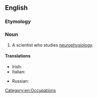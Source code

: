 ==English==

===Etymology===
{{prefix|neuro|physiologist|lang=en}}

===Noun===
{{en-noun}}

# A scientist who studies [[neurophysiology]].

====Translations====
{{trans-top|a scientist who studies neurophysiology}}
* Irish: {{t|ga|néarfiseolaí|m}}
* Italian: {{t|it|neurofisiologo|m}}
{{trans-mid}}
* Russian: {{t+|ru|нейрофизио́лог|m|sc=Cyrl|tr=nejrofiziólog}}
{{trans-bottom}}

[[Category:en:Occupations]]